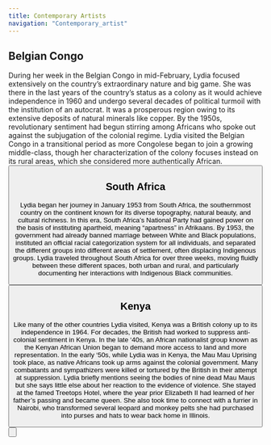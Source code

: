 ```yaml
---
title: Contemporary Artists
navigation: "Contemporary_artist"
---
```

 
## Belgian Congo
  
  During her week in the Belgian Congo in mid-February, Lydia focused extensively on the country’s extraordinary nature and big game. She was there in the last years of the country’s status as a colony as it would achieve independence in 1960 and undergo several decades of political turmoil with the institution of an autocrat. It was a prosperous region owing to its extensive deposits of natural minerals like copper. By the 1950s, revolutionary sentiment had begun stirring among Africans who spoke out against the subjugation of the colonial regime. Lydia visited the Belgian Congo in a transitional period as more Congolese began to join a growing middle-class, though her characterization of the colony focuses instead on its rural areas, which she considered more authentically African. 
 <Button children="View Artists" href="Contemporary_artist/Congo" buttonType="primary" />

## South Africa
  
 Lydia began her journey in January 1953 from South Africa, the southernmost country on the continent known for its diverse topography, natural beauty, and cultural richness. In this era, South Africa’s National Party had gained power on the basis of instituting apartheid, meaning “apartness” in Afrikaans. By 1953, the government had already banned marriage between White and Black populations, instituted an official racial categorization system for all individuals, and separated the different groups into different areas of settlement, often displacing Indigenous groups. Lydia traveled throughout South Africa for over three weeks, moving fluidly between these different spaces, both urban and rural, and particularly documenting her interactions with Indigenous Black communities.
 <Button children="View Artists" href="Contemporary_artist/southAfrica" buttonType="primary" />

## Kenya
  
Like many of the other countries Lydia visited, Kenya was a British colony up to its independence in 1964. For decades, the British had worked to suppress anti-colonial sentiment in Kenya. In the late ‘40s, an African nationalist group known as the Kenyan African Union began to demand more access to land and more representation. In the early ‘50s, while Lydia was in Kenya, the Mau Mau Uprising took place, as native Africans took up arms against the colonial government. Many combatants and sympathizers were killed or tortured by the British in their attempt at suppression. Lydia briefly mentions seeing the bodies of nine dead Mau Maus but she says little else about her reaction to the evidence of violence. She stayed at the famed Treetops Hotel, where the year prior Elizabeth II had learned of her father’s passing and became queen. She also took time to connect with a furrier in Nairobi, who transformed several leopard and monkey pelts she had purchased into purses and hats to wear back home in Illinois. 
 <Button children="View Artists" href="Contemporary_artist/Kenya" buttonType="primary" />